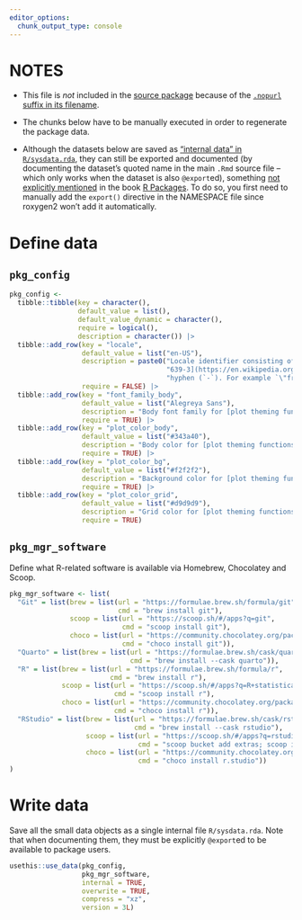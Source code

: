 ```yaml
---
editor_options:
  chunk_output_type: console
---
```


# NOTES

-   This file is *not* included in the [source package](https://r-pkgs.org/structure.html#sec-source-package) because of the [`.nopurl` suffix in its
    filename](https://pkgpurl.rpkg.dev/reference/purl_rmd.html#-rmd-files-excluded-from-purling).

-   The chunks below have to be manually executed in order to regenerate the package data.

-   Although the datasets below are saved as ["internal data" in `R/sysdata.rda`](https://r-pkgs.org/data.html#sec-data-sysdata), they can still be exported and
    documented (by documenting the dataset's quoted name in the main `.Rmd` source file – which only works when the dataset is also `@export`ed), something [not
    explicitly mentioned](https://coolbutuseless.github.io/2018/12/10/r-packages-internal-and-external-data/) in the book [R
    Packages](https://r-pkgs.org/data.html#sec-data-data). To do so, you first need to manually add the `export()` directive in the NAMESPACE file since
    roxygen2 won't add it automatically.

# Define data

## `pkg_config`

```r
pkg_config <-
  tibble::tibble(key = character(),
                 default_value = list(),
                 default_value_dynamic = character(),
                 require = logical(),
                 description = character()) |>
  tibble::add_row(key = "locale",
                  default_value = list("en-US"),
                  description = paste0("Locale identifier consisting of a [ISO 639-1](https://en.wikipedia.org/wiki/ISO_639-1) or [ISO ",
                                       "639-3](https://en.wikipedia.org/wiki/ISO_639-3) language code plus an optional country identifier separated by a ",
                                       "hyphen (`-`). For example `\"fr\"` or `\"de-CH\"`."),
                  require = FALSE) |>
  tibble::add_row(key = "font_family_body",
                  default_value = list("Alegreya Sans"),
                  description = "Body font family for [plot theming functions](https://salim.rpkg.dev/reference/#plot-theming).",
                  require = TRUE) |>
  tibble::add_row(key = "plot_color_body",
                  default_value = list("#343a40"),
                  description = "Body color for [plot theming functions](https://salim.rpkg.dev/reference/#plot-theming).",
                  require = TRUE) |>
  tibble::add_row(key = "plot_color_bg",
                  default_value = list("#f2f2f2"),
                  description = "Background color for [plot theming functions](https://salim.rpkg.dev/reference/#plot-theming).",
                  require = TRUE) |>
  tibble::add_row(key = "plot_color_grid",
                  default_value = list("#d9d9d9"),
                  description = "Grid color for [plot theming functions](https://salim.rpkg.dev/reference/#plot-theming).",
                  require = TRUE)
```

## `pkg_mgr_software`

Define what R-related software is available via Homebrew, Chocolatey and Scoop.

```r
pkg_mgr_software <- list(
  "Git" = list(brew = list(url = "https://formulae.brew.sh/formula/git",
                           cmd = "brew install git"),
               scoop = list(url = "https://scoop.sh/#/apps?q=git",
                            cmd = "scoop install git"),
               choco = list(url = "https://community.chocolatey.org/packages/git",
                            cmd = "choco install git")),
  "Quarto" = list(brew = list(url = "https://formulae.brew.sh/cask/quarto",
                              cmd = "brew install --cask quarto")),
  "R" = list(brew = list(url = "https://formulae.brew.sh/formula/r",
                         cmd = "brew install r"),
             scoop = list(url = "https://scoop.sh/#/apps?q=R+statistical+computing",
                          cmd = "scoop install r"),
             choco = list(url = "https://community.chocolatey.org/packages/R",
                          cmd = "choco install r")),
  "RStudio" = list(brew = list(url = "https://formulae.brew.sh/cask/rstudio",
                               cmd = "brew install --cask rstudio"),
                   scoop = list(url = "https://scoop.sh/#/apps?q=rstudio",
                                cmd = "scoop bucket add extras; scoop install rstudio"),
                   choco = list(url = "https://community.chocolatey.org/packages/R.Studio",
                                cmd = "choco install r.studio"))
)
```

# Write data

Save all the small data objects as a single internal file `R/sysdata.rda`. Note that when documenting them, they must be explicitly `@export`ed to be available
to package users.

```r
usethis::use_data(pkg_config,
                  pkg_mgr_software,
                  internal = TRUE,
                  overwrite = TRUE,
                  compress = "xz",
                  version = 3L)
```
